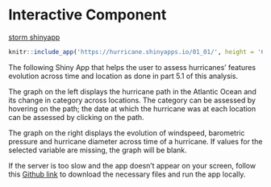 # Interactive Component {#intercom}

[storm shinyapp](https://hurricane.shinyapps.io/01_01/)

```r
knitr::include_app('https://hurricane.shinyapps.io/01_01/', height = '600px')
```

The following  Shiny App that helps the user to assess hurricanes' features evolution across time and location as done in part 5.1 of this analysis.

The graph on the left displays the hurricane path in the Atlantic Ocean and its change in category across locations. The category can be assessed by hovering on the path; the date at which the hurricane was at each location can be assessed by clicking on the path.

The graph on the right displays the evolution of windspeed, barometric pressure and hurricane diameter across time of a hurricane. If values for the selected variable are missing, the graph will be blank.

If the server is too slow and the app doesn't appear on your screen, follow this [Github link](https://github.com/jqz300/edav_proj) to download the necessary files and run the app locally.
